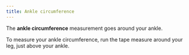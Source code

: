 ```yaml
---
title: Ankle circumference
---
```


The **ankle circumference** measurement goes around your ankle.

To measure your ankle circumference, run the tape measure around your leg, just above your ankle.

<MeasurementImage />

